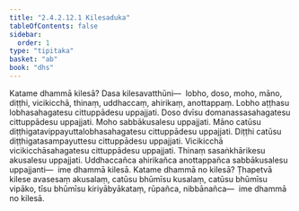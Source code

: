 ```yaml
---
title: "2.4.2.12.1 Kilesaduka"
tableOfContents: false
sidebar:
  order: 1
type: "tipitaka"
basket: "ab"
book: "dhs"
---
```



<DynamicBreadcrumb />

<Division number="1565" book="dhs" bookNo="29" page="291">

<Paragraph number="2276" book="dhs">
Katame dhammā kilesā? Dasa kilesavatthūni—  lobho, doso, moho, māno, diṭṭhi, vicikicchā, thinaṃ, uddhaccaṃ, ahirikaṃ, anottappaṃ. Lobho aṭṭhasu lobhasahagatesu cittuppādesu uppajjati. Doso dvīsu domanassasahagatesu cittuppādesu uppajjati. Moho sabbākusalesu uppajjati. Māno catūsu diṭṭhigatavippayuttalobhasahagatesu cittuppādesu uppajjati. Diṭṭhi catūsu diṭṭhigatasampayuttesu cittuppādesu uppajjati. Vicikicchā vicikicchāsahagatesu cittuppādesu uppajjati. Thinaṃ sasaṅkhārikesu akusalesu uppajjati. Uddhaccañca ahirikañca anottappañca sabbākusalesu uppajjanti—  ime dhammā kilesā.
</Paragraph>

</Division>
<Division number="1566" book="dhs" bookNo="29" page="291">

<Paragraph number="2277" book="dhs">
Katame dhammā no kilesā? Ṭhapetvā kilese avasesaṃ akusalaṃ, catūsu bhūmīsu kusalaṃ, catūsu bhūmīsu vipāko, tīsu bhūmīsu kiriyābyākataṃ, rūpañca, nibbānañca—  ime dhammā no kilesā.
</Paragraph>
</Division>